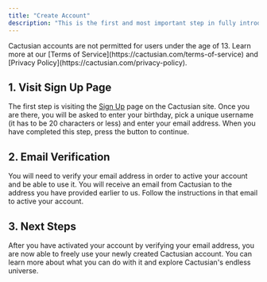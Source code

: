```yaml
---
title: "Create Account"
description: "This is the first and most important step in fully introducing yourself to Cactusian. Here you will learn how to sign up for your own personal account."
---
```


<Warning>
  Cactusian accounts are not permitted for users under the age of 13. Learn more at our [Terms of Service](https://cactusian.com/terms-of-service) and [Privacy Policy](https://cactusian.com/privacy-policy).
</Warning>

## 1. Visit Sign Up Page

The first step is visiting the [Sign Up](https://cactusian.com/sign-up) page on the Cactusian site. Once you are there, you will be asked to enter your birthday, pick a unique username (it has to be 20 characters or less) and enter your email address. When you have completed this step, press the button to continue.

## 2. Email Verification

You will need to verify your email address in order to active your account and be able to use it. You will receive an email from Cactusian to the address you have provided earlier to us. Follow the instructions in that email to active your account.

## 3. Next Steps

After you have activated your account by verifying your email address, you are now able to freely use your newly created Cactusian account. You can learn more about what you can do with it and explore Cactusian's endless universe.